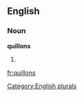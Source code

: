 ==English==

===Noun===
'''quillons'''

# {{plural of|[[quillon]]}}

[[Category:English plurals]]

[[fr:quillons]]